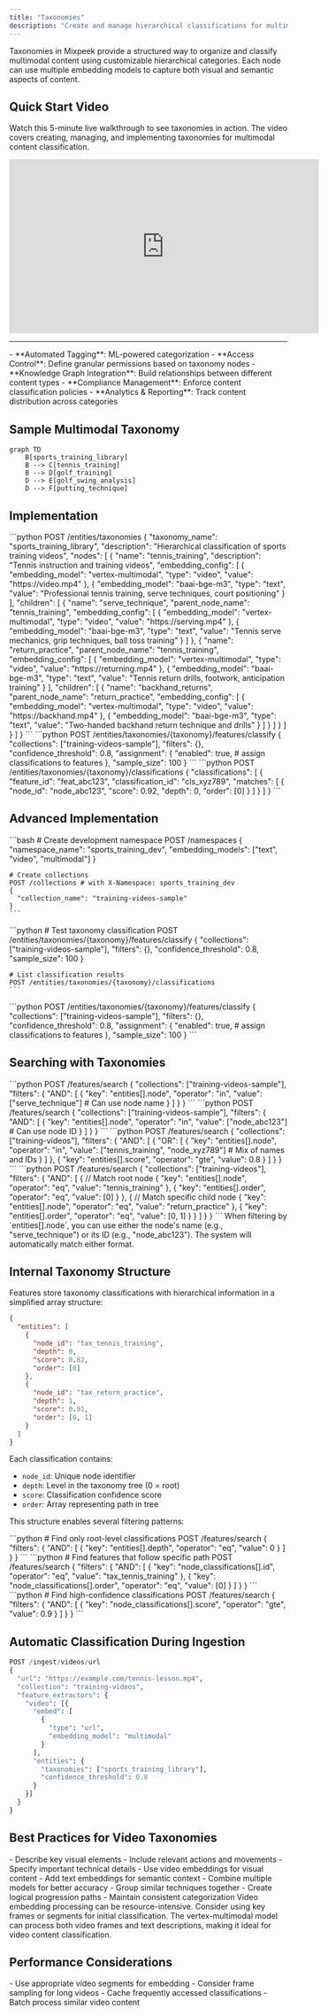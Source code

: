 ```yaml
---
title: "Taxonomies"
description: "Create and manage hierarchical classifications for multimodal objects"
---
```


Taxonomies in Mixpeek provide a structured way to organize and classify multimodal content using customizable hierarchical categories. Each node can use multiple embedding models to capture both visual and semantic aspects of content.

## Quick Start Video
Watch this 5-minute live walkthrough to see taxonomies in action. The video covers creating, managing, and implementing taxonomies for multimodal content classification.

<iframe
  width="560"
  height="315"
  src="https://www.youtube.com/embed/Absrbi3y-p0?si=DlCPjZzX2OasOgjD"
  title="YouTube video player"
  frameborder="0"
  allow="accelerometer; autoplay; clipboard-write; encrypted-media; gyroscope; picture-in-picture"
  allowfullscreen
></iframe>

---

<Accordion title="Why Use Taxonomies?">
  - **Automated Tagging**: ML-powered categorization
  - **Access Control**: Define granular permissions based on taxonomy nodes
  - **Knowledge Graph Integration**: Build relationships between different content types
  - **Compliance Management**: Enforce content classification policies
  - **Analytics & Reporting**: Track content distribution across categories
</Accordion>

## Sample Multimodal Taxonomy

```mermaid
graph TD
    B[sports_training_library]
    B --> C[tennis_training]
    B --> D[golf_training]
    D --> E[golf_swing_analysis]
    D --> F[putting_technique]
```

## Implementation

<Tabs>
  <Tab title="Create Taxonomy">
    ```python
    POST /entities/taxonomies
    {
      "taxonomy_name": "sports_training_library",
      "description": "Hierarchical classification of sports training videos",
      "nodes": [
        {
          "name": "tennis_training",
          "description": "Tennis instruction and training videos",
          "embedding_config": [
            {
              "embedding_model": "vertex-multimodal",
              "type": "video",
              "value": "https://video.mp4"
            },
            {
              "embedding_model": "baai-bge-m3",
              "type": "text",
              "value": "Professional tennis training, serve techniques, court positioning"
            }
          ],
          "children": [
            {
              "name": "serve_technique",
              "parent_node_name": "tennis_training",
              "embedding_config": [
                {
                  "embedding_model": "vertex-multimodal",
                  "type": "video",
                  "value": "https://serving.mp4"
                },
                {
                  "embedding_model": "baai-bge-m3",
                  "type": "text",
                  "value": "Tennis serve mechanics, grip techniques, ball toss training"
                }
              ]
            },
            {
              "name": "return_practice",
              "parent_node_name": "tennis_training",
              "embedding_config": [
                {
                  "embedding_model": "vertex-multimodal",
                  "type": "video",
                  "value": "https://returning.mp4"
                },
                {
                  "embedding_model": "baai-bge-m3",
                  "type": "text",
                  "value": "Tennis return drills, footwork, anticipation training"
                }
              ],
              "children": [
                {
                  "name": "backhand_returns",
                  "parent_node_name": "return_practice",
                  "embedding_config": [
                    {
                      "embedding_model": "vertex-multimodal",
                      "type": "video",
                      "value": "https://backhand.mp4"
                    },
                    {
                      "embedding_model": "baai-bge-m3",
                      "type": "text",
                      "value": "Two-handed backhand return technique and drills"
                    }
                  ]
                }
              ]
            }
          ]
        }
      ]
    }
    ```
  </Tab>


  <Tab title="Assign Classifications">
    ```python
    POST /entities/taxonomies/{taxonomy}/features/classify
    {
      "collections": ["training-videos-sample"],
      "filters": {},
      "confidence_threshold": 0.8,
      "assignment": {
          "enabled": true, # assign classifications to features
      },
      "sample_size": 100
    }
    ```
  </Tab>

  <Tab title="List Classifications">
    ```python
    POST /entities/taxonomies/{taxonomy}/classifications
    {
      "classifications": [
        {
          "feature_id": "feat_abc123",
          "classification_id": "cls_xyz789",
          "matches": [
            {
              "node_id": "node_abc123",
              "score": 0.92,
              "depth": 0,
              "order": [0]
            }
          ]
        }
      ]
    }
    ```
  </Tab>
</Tabs>

## Advanced Implementation

<Tabs>
  <Tab title="Development Setup">
    ```bash
    # Create development namespace
    POST /namespaces
    {
      "namespace_name": "sports_training_dev",
      "embedding_models": ["text", "video", "multimodal"]
    }

    # Create collections
    POST /collections # with X-Namespace: sports_training_dev
    {
      "collection_name": "training-videos-sample"
    }
    ```
  </Tab>

  <Tab title="Testing Classifications">
    ```python
    # Test taxonomy classification
    POST /entities/taxonomies/{taxonomy}/features/classify
    {
      "collections": ["training-videos-sample"],
      "filters": {},
      "confidence_threshold": 0.8,
      "sample_size": 100
    }

    # List classification results
    POST /entities/taxonomies/{taxonomy}/classifications
    ```
  </Tab>

  <Tab title="Assign Classifications">
    ```python
    POST /entities/taxonomies/{taxonomy}/features/classify
    {
      "collections": ["training-videos-sample"],
      "filters": {},
      "confidence_threshold": 0.8,
      "assignment": {
          "enabled": true, # assign classifications to features
      },
      "sample_size": 100
    }
    ```
  </Tab>
</Tabs>

## Searching with Taxonomies

<Tabs>
  <Tab title="Basic Node Search">
    ```python
    POST /features/search
    {
        "collections": ["training-videos-sample"],
        "filters": {
            "AND": [
                {
                    "key": "entities[].node",
                    "operator": "in",
                    "value": ["serve_technique"]  # Can use node name
                }
            ]
        }
    }
    ```
  </Tab>

  <Tab title="Node ID Search">
    ```python
    POST /features/search
    {
        "collections": ["training-videos-sample"],
        "filters": {
            "AND": [
                {
                    "key": "entities[].node",
                    "operator": "in",
                    "value": ["node_abc123"]  # Can use node ID
                }
            ]
        }
    }
    ```
  </Tab>

  <Tab title="Complex Search">
    ```python
    POST /features/search
    {
      "collections": ["training-videos"],
      "filters": {
        "AND": [
          {
            "OR": [
              {
                "key": "entities[].node",
                "operator": "in",
                "value": ["tennis_training", "node_xyz789"]  # Mix of names and IDs
              }
            ]
          },
          {
            "key": "entities[].score",
            "operator": "gte",
            "value": 0.8
          }
        ]
      }
    }
    ```
  </Tab>

  <Tab title="Hierarchical Path Search">
    ```python
    POST /features/search
    {
      "collections": ["training-videos"],
      "filters": {
        "AND": [
          {
            // Match root node
            {
              "key": "entities[].node",
              "operator": "eq",
              "value": "tennis_training"
            },
            {
              "key": "entities[].order",
              "operator": "eq",
              "value": [0]
            }
          },
          {
            // Match specific child node
            {
              "key": "entities[].node",
              "operator": "eq",
              "value": "return_practice"
            },
            {
              "key": "entities[].order",
              "operator": "eq",
              "value": [0, 1]
            }
          }
        ]
      }
    }
    ```
  </Tab>
</Tabs>

<Note>
  When filtering by `entities[].node`, you can use either the node's name (e.g., "serve_technique") or its ID (e.g., "node_abc123"). The system will automatically match either format.
</Note>

## Internal Taxonomy Structure

Features store taxonomy classifications with hierarchical information in a simplified array structure:

```json
{
  "entities": [
    {
      "node_id": "tax_tennis_training",
      "depth": 0,
      "score": 0.82,
      "order": [0]
    },
    {
      "node_id": "tax_return_practice",
      "depth": 1,
      "score": 0.91,
      "order": [0, 1]
    }
  ]
}
```

Each classification contains:
- `node_id`: Unique node identifier
- `depth`: Level in the taxonomy tree (0 = root)
- `score`: Classification confidence score
- `order`: Array representing path in tree

This structure enables several filtering patterns:

<Tabs>
  <Tab title="Filter by Depth">
    ```python
    # Find only root-level classifications
    POST /features/search
    {
      "filters": {
        "AND": [
          {
            "key": "entities[].depth",
            "operator": "eq",
            "value": 0
          }
        ]
      }
    }
    ```
  </Tab>

  <Tab title="Filter by Path">
    ```python
    # Find features that follow specific path
    POST /features/search
    {
      "filters": {
        "AND": [
          {
            "key": "node_classifications[].id",
            "operator": "eq",
            "value": "tax_tennis_training"
          },
          {
            "key": "node_classifications[].order",
            "operator": "eq",
            "value": [0]
          }
        ]
      }
    }
    ```
  </Tab>

  <Tab title="Filter by Confidence">
    ```python
    # Find high-confidence classifications
    POST /features/search
    {
      "filters": {
        "AND": [
          {
            "key": "node_classifications[].score",
            "operator": "gte",
            "value": 0.9
          }
        ]
      }
    }
    ```
  </Tab>
</Tabs>

## Automatic Classification During Ingestion

```python
POST /ingest/videos/url
{
  "url": "https://example.com/tennis-lesson.mp4",
  "collection": "training-videos",
  "feature_extractors": {
    "video": [{
      "embed": [
        {
          "type": "url",
          "embedding_model": "multimodal"
        }
      ],
      "entities": {
        "taxonomies": ["sports_training_library"],
        "confidence_threshold": 0.8
      }
    }]
  }
}
```


## Best Practices for Video Taxonomies

<Steps>
  <Step title="Video Description">
    - Describe key visual elements
    - Include relevant actions and movements
    - Specify important technical details
  </Step>

  <Step title="Multimodal Configuration">
    - Use video embeddings for visual content
    - Add text embeddings for semantic context
    - Combine multiple models for better accuracy
  </Step>

  <Step title="Hierarchy Design">
    - Group similar techniques together
    - Create logical progression paths
    - Maintain consistent categorization
  </Step>
</Steps>

<Warning>
  Video embedding processing can be resource-intensive. Consider using key frames or segments for initial classification.
</Warning>

<Note>
  The vertex-multimodal model can process both video frames and text descriptions, making it ideal for video content classification.
</Note>

## Performance Considerations

<Accordion title="Video Processing Tips">
  - Use appropriate video segments for embedding
  - Consider frame sampling for long videos
  - Cache frequently accessed classifications
  - Batch process similar video content
</Accordion>